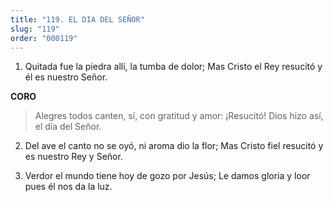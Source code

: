 ```yaml
---
title: "119. EL DIA DEL SEÑOR"
slug: "119"
order: "000119"
---
```


1. Quitada fue la piedra allí, la tumba de dolor;
Mas Cristo el Rey resucitó y él es nuestro Señor.

**CORO**
>Alegres todos canten, sí, con gratitud y amor:
¡Resucitó! Dios hizo así, el día del Señor.

2.	Del ave el canto no se oyó, ni aroma dio la flor; Mas Cristo fiel resucitó y es nuestro Rey y Señor.

3.	Verdor el mundo tiene hoy de gozo por Jesús; Le damos gloria y loor pues él nos da la luz.
